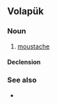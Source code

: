 ==Volapük==

===Noun===
{{vo-noun}}

# [[moustache]]

====Declension====
{{vo-decl-noun}}

===See also===
* {{l|vo|mustag}}